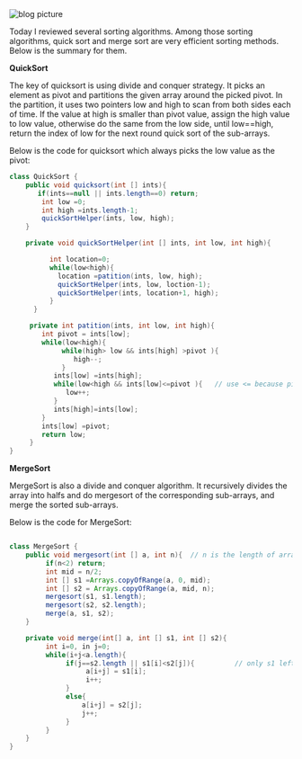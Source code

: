 

<div className={styles["Welcome"]}>

<div className={styles["img-responsive"]}>
  <img src="../../images/blog-1.jpg" className={styles["img-responsive"]} alt="blog picture" />
</div>


Today I reviewed several sorting algorithms. Among those sorting algorithms, quick sort and merge sort are very efficient sorting methods.
Below is the summary for them.


**QuickSort**

The key of quicksort is using divide and conquer strategy. It picks an element as pivot and partitions the given array around the picked pivot. In the partition,
it uses two pointers low and high to scan from both sides each of time. If the value at high is smaller than pivot value, assign the high value to low value, otherwise
do the same from the low side, until low==high, return the index of low for the next round quick sort of the sub-arrays.


 Below is the code for quicksort which always picks the low value as the pivot:


```java
class QuickSort {
    public void quicksort(int [] ints){
       if(ints==null || ints.length==0) return;
        int low =0;
        int high =ints.length-1;
        quickSortHelper(ints, low, high);
    }

    private void quickSortHelper(int [] ints, int low, int high){

          int location=0;
          while(low<high){
            location =patition(ints, low, high);
            quickSortHelper(ints, low, loction-1);
            quickSortHelper(ints, location+1, high);
          }
      }

     private int patition(ints, int low, int high){
        int pivot = ints[low];
        while(low<high){
             while(high> low && ints[high] >pivot ){
                high--;
             }
           ints[low] =ints[high];
           while(low<high && ints[low]<=pivot ){   // use <= because pivot is the low
              low++;
           }
           ints[high]=ints[low];
        }
        ints[low] =pivot;
        return low;
     }
}


```

**MergeSort**

MergeSort is also a divide and conquer algorithm. It recursively divides the array into halfs and do mergesort of the corresponding sub-arrays,
and merge the sorted sub-arrays.

Below is the code for MergeSort:

 ```java

 class MergeSort {
     public void mergesort(int [] a, int n){  // n is the length of array a
          if(n<2) return;
          int mid = n/2;
          int [] s1 =Arrays.copyOfRange(a, 0, mid);
          int [] s2 = Arrays.copyOfRange(a, mid, n);
          mergesort(s1, s1.length);
          mergesort(s2, s2.length);
          merge(a, s1, s2);
     }

     private void merge(int[] a, int [] s1, int [] s2){
          int i=0, in j=0;
          while(i+j<a.length){
               if(j==s2.length || s1[i]<s2[j]){          // only s1 left or s1[i] < s2[j]
                    a[i+j] = s1[i];
                    i++;
               }
               else{
                   a[i+j] = s2[j];
                   j++;
               }
          }
     }
 }

 ```



 </div>